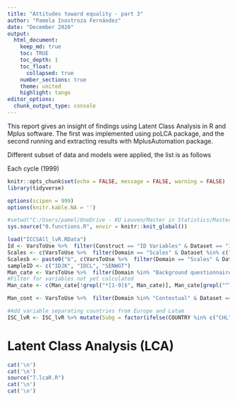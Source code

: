 ```yaml
---
title: "Attitudes toward equality - part 3"
author: "Pamela Inostroza Fernández"
date: "December 2020"
output: 
  html_document:
    keep_md: true
    toc: TRUE
    toc_depth: 1
    toc_float: 
      collapsed: true
    number_sections: true
    theme: united
    highlight: tango
editor_options: 
  chunk_output_type: console
---
```


This report gives an insight of findings using Latent Class Analysis in R and Mplus software. The first was implemented using poLCA package, and the second running and extracting results with MplusAutomation package.  

Different subset of data and models were applied, the list is as follows

Each cycle (1999)

```r
knitr::opts_chunk$set(echo = FALSE, message = FALSE, warning = FALSE)
library(tidyverse)

options(scipen = 999)
options(knitr.kable.NA = '')

#setwd("C:/Users/pamel/OneDrive - KU Leuven/Master in Statistics/Master Thesis/")
sys.source("0.functions.R", envir = knitr::knit_global())

load("ICCSAll_lvR.RData")
Id <- VarsToUse %>%  filter(Construct == "ID Variables" & Dataset == "ISG") %>% dplyr::select(VariableName) %>% na.omit() %>% pull()
Scales <- c(VarsToUse %>%  filter(Domain == "Scales" & Dataset %in% c("ISG","ISE")) %>% dplyr::select(VariableName) %>% na.omit() %>% pull())
Scalesb <- paste0("b", c(VarsToUse %>%  filter(Domain == "Scales" & Dataset %in% c("ISG","ISE")) %>% dplyr::select(VariableName) %>% na.omit() %>% pull()))
sampleID <- c("IDJK", "IDCL", "SENWGT")
Man_cate <- VarsToUse %>%  filter(Domain %in% "Background questionnaires" & Dataset == "ISG") %>% dplyr::select(VariableName) %>% pull()
#Filter for variables not yet calculated
Man_cate <- c(Man_cate[!grepl("*[1-9]$", Man_cate)], Man_cate[grepl("^T_PROTES*", Man_cate)])

Man_cont <- VarsToUse %>%  filter(Domain %in% "Contextual" & Dataset == "ISG") %>% dplyr::select(VariableName) %>% pull() %>% na.omit()

#Add variable separating countries from Europe and Latam
ISC_lvR <- ISC_lvR %>% mutate(Subg = factor(ifelse(COUNTRY %in% c("CHL", "COL", "PER", "DOM", "MEX"), 2, 1), labels = c("LA", "EU")))

```  

# Latent Class Analysis  (LCA) {.tabset .tabset-fade .tabset-pills}

```r

cat('\n')
cat('\n')
source("7.lcaR.R")
cat('\n')
cat('\n')
```
